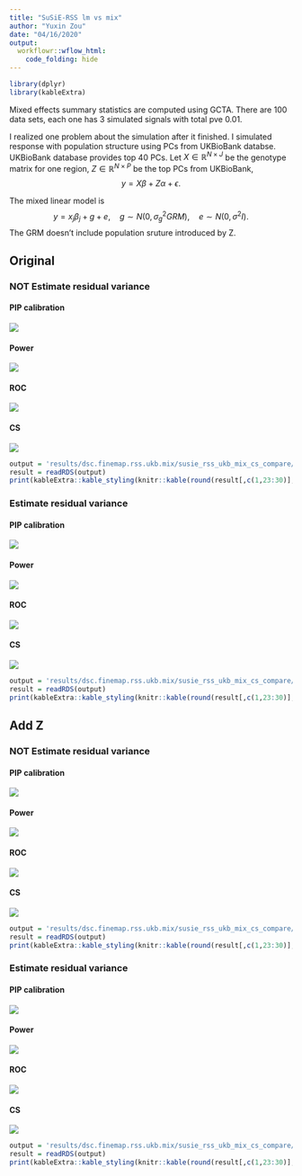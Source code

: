 ```yaml
---
title: "SuSiE-RSS lm vs mix"
author: "Yuxin Zou"
date: "04/16/2020"
output:
  workflowr::wflow_html:
    code_folding: hide
---
```


```r
library(dplyr)
library(kableExtra)
```

Mixed effects summary statistics are computed using GCTA. There are 100 data sets, each one has 3 simulated signals with total pve 0.01.

I realized one problem about the simulation after it finished. I simulated response with population structure using PCs from UKBioBank databse. UKBioBank database provides top 40 PCs. Let $X \in \mathbb{R}^{N\times J}$ be the genotype matrix for one region, $Z \in \mathbb{R}^{N\times P}$ be the top PCs from UKBioBank,
$$
y = X\beta + Z\alpha + \epsilon.
$$

The mixed linear model is
$$
y = x_j \beta_j + g + e, \quad g \sim N(0,\sigma_g^2 GRM), \quad e \sim N(0, \sigma^2 I).
$$
The GRM doesn't include population sruture introduced by Z.

## Original

### NOT Estimate residual variance

#### PIP calibration

![](assets/dsc.finemap.rss.ukb.mix/susie_rss_ukb_mix_pip_calibration/susie_rss_ukb_mix_pip_AZFALSE_ERFALSE_pipcali.png)

#### Power

![](assets/dsc.finemap.rss.ukb.mix/susie_rss_ukb_mix_roc/susie_rss_ukb_mix_pip_AZFALSE_ERFALSE_roc_2_power.png)

#### ROC

![](assets/dsc.finemap.rss.ukb.mix/susie_rss_ukb_mix_roc/susie_rss_ukb_mix_pip_AZFALSE_ERFALSE_roc_2_roc.png)

#### CS

![](assets/dsc.finemap.rss.ukb.mix/susie_rss_ukb_mix_cs_compare/susie_rss_ukb_mix_pip_AZFALSE_ERFALSE_cs_plots.png)

```r
output = 'results/dsc.finemap.rss.ukb.mix/susie_rss_ukb_mix_cs_compare/susie_rss_ukb_mix_pip_AZFALSE_ERFALSE_cs.rds'
result = readRDS(output)
print(kableExtra::kable_styling(knitr::kable(round(result[,c(1,23:30)],4))))
```

### Estimate residual variance

#### PIP calibration

![](assets/dsc.finemap.rss.ukb.mix/susie_rss_ukb_mix_pip_calibration/susie_rss_ukb_mix_pip_AZFALSE_ERTRUE_pipcali.png)

#### Power

![](assets/dsc.finemap.rss.ukb.mix/susie_rss_ukb_mix_roc/susie_rss_ukb_mix_pip_AZFALSE_ERTRUE_roc_2_power.png)

#### ROC

![](assets/dsc.finemap.rss.ukb.mix/susie_rss_ukb_mix_roc/susie_rss_ukb_mix_pip_AZFALSE_ERTRUE_roc_2_roc.png)

#### CS

![](assets/dsc.finemap.rss.ukb.mix/susie_rss_ukb_mix_cs_compare/susie_rss_ukb_mix_pip_AZFALSE_ERTRUE_cs_plots.png)

```r
output = 'results/dsc.finemap.rss.ukb.mix/susie_rss_ukb_mix_cs_compare/susie_rss_ukb_mix_pip_AZFALSE_ERTRUE_cs.rds'
result = readRDS(output)
print(kableExtra::kable_styling(knitr::kable(round(result[,c(1,23:30)],4))))
```

## Add Z

### NOT Estimate residual variance

#### PIP calibration

![](assets/dsc.finemap.rss.ukb.mix/susie_rss_ukb_mix_pip_calibration/susie_rss_ukb_mix_pip_AZTRUE_ERFALSE_pipcali.png)

#### Power

![](assets/dsc.finemap.rss.ukb.mix/susie_rss_ukb_mix_roc/susie_rss_ukb_mix_pip_AZTRUE_ERFALSE_roc_2_power.png)

#### ROC

![](assets/dsc.finemap.rss.ukb.mix/susie_rss_ukb_mix_roc/susie_rss_ukb_mix_pip_AZTRUE_ERFALSE_roc_2_roc.png)

#### CS

![](assets/dsc.finemap.rss.ukb.mix/susie_rss_ukb_mix_cs_compare/susie_rss_ukb_mix_pip_AZTRUE_ERFALSE_cs_plots.png)

```r
output = 'results/dsc.finemap.rss.ukb.mix/susie_rss_ukb_mix_cs_compare/susie_rss_ukb_mix_pip_AZTRUE_ERFALSE_cs.rds'
result = readRDS(output)
print(kableExtra::kable_styling(knitr::kable(round(result[,c(1,23:30)],4))))
```

### Estimate residual variance

#### PIP calibration

![](assets/dsc.finemap.rss.ukb.mix/susie_rss_ukb_mix_pip_calibration/susie_rss_ukb_mix_pip_AZTRUE_ERTRUE_pipcali.png)

#### Power

![](assets/dsc.finemap.rss.ukb.mix/susie_rss_ukb_mix_roc/susie_rss_ukb_mix_pip_AZTRUE_ERTRUE_roc_2_power.png)

#### ROC

![](assets/dsc.finemap.rss.ukb.mix/susie_rss_ukb_mix_roc/susie_rss_ukb_mix_pip_AZTRUE_ERTRUE_roc_2_roc.png)

#### CS

![](assets/dsc.finemap.rss.ukb.mix/susie_rss_ukb_mix_cs_compare/susie_rss_ukb_mix_pip_AZTRUE_ERTRUE_cs_plots.png)

```r
output = 'results/dsc.finemap.rss.ukb.mix/susie_rss_ukb_mix_cs_compare/susie_rss_ukb_mix_pip_AZTRUE_ERTRUE_cs.rds'
result = readRDS(output)
print(kableExtra::kable_styling(knitr::kable(round(result[,c(1,23:30)],4))))
```

